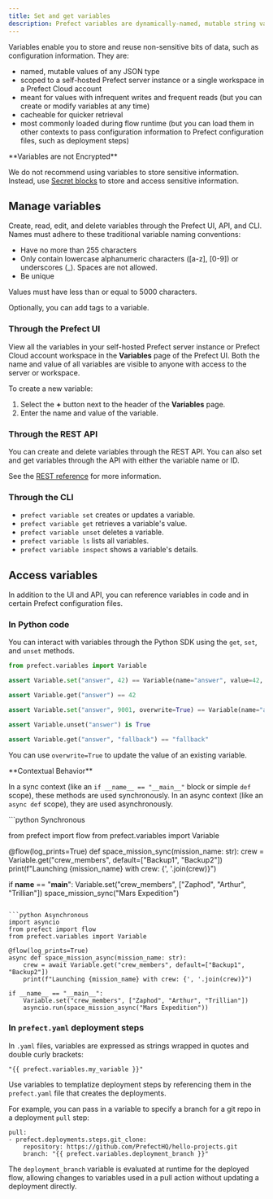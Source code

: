 ```yaml
---
title: Set and get variables
description: Prefect variables are dynamically-named, mutable string values.
---
```


Variables enable you to store and reuse non-sensitive bits of data, such as configuration information. 
They are:

- named, mutable values of any JSON type
- scoped to a self-hosted Prefect server instance or a single workspace in a Prefect Cloud account
- meant for values with infrequent writes and frequent reads (but you can create or 
modify variables at any time)
- cacheable for quicker retrieval
- most commonly loaded during flow runtime (but you can load them in other contexts to pass 
configuration information to Prefect configuration files, such as deployment steps)

<Warning>
**Variables are not Encrypted**

We do not recommend using variables to store sensitive information. Instead, use 
[Secret blocks](https://docs.prefect.io/develop/blocks/#prefect-built-in-blocks) to store and access 
sensitive information.
</Warning>

## Manage variables

Create, read, edit, and delete variables through the Prefect UI, API, and CLI. 
Names must adhere to these traditional variable naming conventions:

- Have no more than 255 characters
- Only contain lowercase alphanumeric characters ([a-z], [0-9]) or underscores (_). Spaces are not allowed.
- Be unique

Values must have less than or equal to 5000 characters.

Optionally, you can add tags to a variable.

### Through the Prefect UI

View all the variables in your self-hosted Prefect server instance or Prefect Cloud account workspace 
in the **Variables** page of the Prefect UI. Both the name and value of all variables 
are visible to anyone with access to the server or workspace.

To create a new variable:
1. Select the **+** button next to the header of the **Variables** page. 
1. Enter the name and value of the variable.

### Through the REST API

You can create and delete variables through the REST API. You can also set and get variables through the API 
with either the variable name or ID.

See the [REST reference](https://app.prefect.cloud/api/docs#tag/Variables) for more information.

### Through the CLI

- `prefect variable set` creates or updates a variable.
- `prefect variable get` retrieves a variable's value.
- `prefect variable unset` deletes a variable.
- `prefect variable ls` lists all variables.
- `prefect variable inspect` shows a variable's details.

## Access variables

In addition to the UI and API, you can reference variables in code and in certain Prefect configuration files.

### In Python code

You can interact with variables through the Python SDK using the `get`, `set`, and `unset` methods. 

```python
from prefect.variables import Variable

assert Variable.set("answer", 42) == Variable(name="answer", value=42, tags=[])

assert Variable.get("answer") == 42

assert Variable.set("answer", 9001, overwrite=True) == Variable(name="answer", value=9001, tags=[])

assert Variable.unset("answer") is True

assert Variable.get("answer", "fallback") == "fallback"
```

You can use `overwrite=True` to update the value of an existing variable.

<Warning>
**Contextual Behavior**

In a sync context (like an `if __name__ == "__main__"` block or simple `def` scope), these methods are used synchronously.
In an async context (like an `async def` scope), they are used asynchronously.
</Warning>

<CodeGroup>
```python Synchronous

from prefect import flow
from prefect.variables import Variable

@flow(log_prints=True)
def space_mission_sync(mission_name: str):
    crew = Variable.get("crew_members", default=["Backup1", "Backup2"])
    print(f"Launching {mission_name} with crew: {', '.join(crew)}")

if __name__ == "__main__":
    Variable.set("crew_members", ["Zaphod", "Arthur", "Trillian"])
    space_mission_sync("Mars Expedition")
```

```python Asynchronous
import asyncio
from prefect import flow
from prefect.variables import Variable

@flow(log_prints=True)
async def space_mission_async(mission_name: str):
    crew = await Variable.get("crew_members", default=["Backup1", "Backup2"])
    print(f"Launching {mission_name} with crew: {', '.join(crew)}")

if __name__ == "__main__":
    Variable.set("crew_members", ["Zaphod", "Arthur", "Trillian"])
    asyncio.run(space_mission_async("Mars Expedition"))
```
</CodeGroup>

### In `prefect.yaml` deployment steps

In `.yaml` files, variables are expressed as strings wrapped in quotes and double curly brackets: 
```
"{{ prefect.variables.my_variable }}"
```

Use variables to templatize deployment steps by 
referencing them in the `prefect.yaml` file that creates the deployments.

For example, you can pass in a variable to specify a branch for a git repo in a deployment `pull` step:

```
pull:
- prefect.deployments.steps.git_clone:
    repository: https://github.com/PrefectHQ/hello-projects.git
    branch: "{{ prefect.variables.deployment_branch }}"
```

The `deployment_branch` variable is evaluated at runtime for the deployed flow, 
allowing changes to variables used in a pull action without updating a deployment directly.
